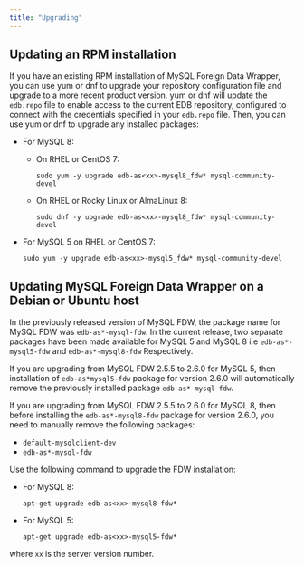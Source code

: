```yaml
---
title: "Upgrading"
---
```


<div id="updating_the_mysql_data_adapter" class="registered_link"></div>

## Updating an RPM installation

If you have an existing RPM installation of MySQL Foreign Data Wrapper, you can use yum or dnf to upgrade your repository configuration file and upgrade to a more recent product version. yum or dnf will update the `edb.repo` file to enable access to the current EDB repository, configured to connect with the credentials specified in your `edb.repo` file. Then, you can use yum or dnf to upgrade any installed packages:

- For MySQL 8:

    -  On RHEL or CentOS 7:
       ```text
       sudo yum -y upgrade edb-as<xx>-mysql8_fdw* mysql-community-devel
       ```
    -  On RHEL or Rocky Linux or AlmaLinux 8:
       ```text
       sudo dnf -y upgrade edb-as<xx>-mysql8_fdw* mysql-community-devel
       ```
- For MySQL 5 on RHEL or CentOS 7:
  ```text
  sudo yum -y upgrade edb-as<xx>-mysql5_fdw* mysql-community-devel
  ```

## Updating MySQL Foreign Data Wrapper on a Debian or Ubuntu host

In the previously released version of MySQL FDW, the package name for MySQL FDW was `edb-as*-mysql-fdw`. In the current release, two separate packages have been made available for MySQL 5 and MySQL 8 i.e `edb-as*-mysql5-fdw` and `edb-as*-mysql8-fdw` Respectively. 

If you are upgrading from MySQL FDW 2.5.5 to 2.6.0 for MySQL 5, then installation of `edb-as*mysql5-fdw` package for version 2.6.0 will automatically remove the previously installed package `edb-as*-mysql-fdw`.

If you are upgrading from MySQL FDW 2.5.5 to 2.6.0 for MySQL 8, then before installing the `edb-as*-mysql8-fdw` package for version 2.6.0, you need to manually remove the following packages:
- `default-mysqlclient-dev` 
- `edb-as*-mysql-fdw`

Use the following command to upgrade the FDW installation:
- For MySQL 8: 
  ```text
  apt-get upgrade edb-as<xx>-mysql8-fdw*
  ```
- For MySQL 5:
  ```text
  apt-get upgrade edb-as<xx>-mysql5-fdw* 
  ```
where `xx` is the server version number.
